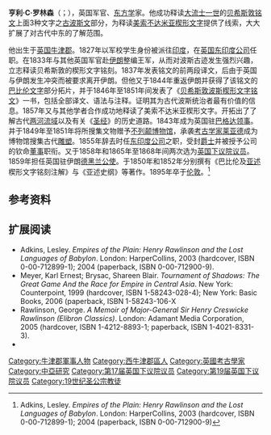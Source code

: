 {{Infobox officeholder
 | honorific-prefix   = 
 | name               = 罗林森<br>Sir Henry Rawlinson, Bt
 | honorific-suffix   = {{Post-nominals|country=GBR|GCB|FRS|size=100%}}
 | image              = Henry Creswicke Rawlinson.jpg
 | image_size         = 
 | smallimage         = <!--If this is specified, "image" should not be.-->
 | alt                = 
 | caption            = 
 | order1             = 
 | office1            = [[皇家地理學會|皇家地理學會]]
 | term_start1        = 1874 
 | term_end1          = 1875
 | predecessor1       = 
 | successor1         = 
 | order2             = 
 | office2            = {{tsl|en|Frome (UK Parliament constituency)|弗罗姆（英國國會選區）|弗罗姆}}[[国会议员|国会议员]]
 | term_start2        = {{tsl|en|United Kingdom general election, 1865|1865年英国大选|1865}}
 | term_end2          = {{tsl|en|United Kingdom general election, 1868|1868年英国大选|1868}}
 | predecessor2       = {{tsl|en|Lord Edward Thynne||爱德华·瑟恩勋爵}}
 | successor2         = {{tsl|en|Thomas Hughes||托马斯·休斯}}
 | order3             = 
 | office3            = [[賴蓋特_(英國國會選區)|賴蓋特]][[国会议员|国会议员]]
 | term_start3        = 1858年2月
 | term_end3          = 1858年10月
 | predecessor3       = {{tsl|en|William Hackblock||William Hackblock}}
 | successor3         = {{tsl|en|William Monson, 1st Viscount Oxenbridge||威廉·蒙森}}
<!-- personal -->
 | birth_name      = Henry Creswicke Rawlinson
 | birth_date      = {{birth date|1810|4|5|df=yes}}
 | birth_place     = 英国牛津郡{{tsl|en|Chadlington||查德林顿}}
 | death_date      = {{death date and age|1895|3|5|1810|4|11|df=yes}}
 | death_place     = 英国伦敦
 | resting_place   = 
 | citizenship     = 
 | nationality     = 
 | party           = [[自由党_(英国)|自由党 (英国)]]
 | otherparty      =  <!--For additional political affiliations-->
 | spouse          = 
 | partner         =  <!--For those with a domestic partner and not married-->
 | relations       = 
 | children        = 
 | parents         =  <!-- overrides mother and father parameters -->
 | relatives       = 
 | residence       = 
 | education       = 
 | alma_mater      = 
 | occupation      = 
 | profession      = 
 | known_for       = 
 | cabinet         = 
 | committees      = 
 | portfolio       = 
 | religion        =  <!-- Do not insert religious denominations in this parameter by themselves; always enter the religion first -->
 | awards          = 
<!--Military service-->
 | nickname        = 
 | allegiance      = 英国
 | branch          = [[英國陸軍|英國陸軍]]
 | serviceyears    = 
 | rank            = {{tsl|en|Major-General (United Kingdom)|少将（英国）|少将}}
 | unit            = 
 | commands        = 
 | battles         = [[第一次英阿战争|第一次英阿战争]]
 | mawards         = 
}}
'''亨利·C·罗林森'''（{{Lang-en|'''Sir Henry Creswicke Rawlinson, 1st Baronet'''}}；{{bd|1810年|4月5日|1895年|3月5日|catIdx=R}}），英国军官、[[东方学|东方学]]家。他成功释读[[大流士一世|大流士一世]]的[[贝希斯敦铭文|贝希斯敦铭文]]上面3种文字之[[古波斯語|古波斯文]]部分，为释读[[美索不达米亚|美索不达米亚]][[楔形文字|楔形文字]]提供了线索，大大扩展了对古代中东的了解范围。

他出生于[[英国|英国]][[牛津郡|牛津郡]]{{le|查德林顿|Chadlington}}。1827年以军校学生身份被派往[[印度|印度]]，在[[英国东印度公司|英国东印度公司]]任职。在1833年与其他英国军官赴[[伊朗|伊朗]]整编王军，从而对波斯古迹发生强烈兴趣，立志释读贝希斯敦的楔形文字铭刻。1837年发表铭文的前两段译文，后由于英国与伊朗发生冲突而被要求离开伊朗。但他又于1844年重返伊朗并获得了该铭文的[[巴比伦|巴比伦]][[文字|文字]]部分拓片，并于1846年至1851年间发表了《[[贝希斯敦波斯楔形文字铭文|贝希斯敦波斯楔形文字铭文]]》一书，包括全部译文、语法与注释。证明其为古代波斯统治者最有价值的信息。1857年又与其他学者合作成功地释读了美索不达米亚楔形文字。开拓出了了解古代[[两河流域|两河流域]]以及有关《[[圣经|圣经]]》的历史道路。1843年成为英国驻[[巴格达|巴格达]][[领事|领事]]。并于1849年至1851年将所搜集文物赠予[[不列颠博物馆|不列颠博物馆]]，承袭[[考古学家|考古学家]][[莱亚德|莱亚德]]成为博物馆搜集古代[[雕塑|雕塑]]。1855年辞去时任[[东印度公司|东印度公司]]之职，受封[[爵士|爵士]]并被授予公司的钦命[[董事|董事]]职衔。又于1858年和1865年至1868年间两次选为[[英国下议院|英国下议院]][[议员|议员]]。1859年担任英国驻伊朗[[德黑兰|德黑兰]][[公使|公使]]。于1850年和1852年分别撰有《巴比伦及[[亚述|亚述]]楔形文字铭刻注解》与《亚述史纲》等著作。1895年卒于[[伦敦|伦敦]]。<ref>Adkins, Lesley. ''Empires of the Plain: Henry Rawlinson and the Lost Languages of Babylon''. London: HarperCollins, 2003 (hardcover, ISBN 0-00-712899-1); 2004 (paperback, ISBN 0-00-712900-9)</ref>

==参考资料==
{{reflist}}

==扩展阅读==
{{Commons category|罗林森}}
{{Wikisource author|罗林森}}
* Adkins, Lesley. ''Empires of the Plain: Henry Rawlinson and the Lost Languages of Babylon''. London: HarperCollins, 2003 (hardcover, ISBN 0-00-712899-1); 2004 (paperback, ISBN 0-00-712900-9).
* Meyer, Karl Ernest; Brysac, Shareen Blair. ''Tournament of Shadows: The Great Game And the Race for Empire in Central Asia''. New York: Counterpoint, 1999 (hardcover, ISBN 1-58243-028-4); New York: Basic Books, 2006 (paperback, ISBN 1-58243-106-X
* Rawlinson, George. ''A Memoir of Major-General Sir Henry Creswicke Rawlinson (Elibron Classics)''. London: Adamant Media Corporation, 2005 (hardcover, ISBN 1-4212-8893-1; paperback, ISBN 1-4021-8331-3).
*{{EB1911}}

{{Authority control}}
{{DEFAULTSORT:Rawlinson, Henry Creswicke}}
[[Category:牛津郡軍事人物|Category:牛津郡軍事人物]]
[[Category:西牛津郡區人|Category:西牛津郡區人]]
[[Category:英國考古學家|Category:英國考古學家]]
[[Category:中亞研究|Category:中亞研究]]
[[Category:第17届英国下议院议员|Category:第17届英国下议院议员]]
[[Category:第19届英国下议院议员|Category:第19届英国下议院议员]]
[[Category:19世纪圣公宗教徒|Category:19世纪圣公宗教徒]]
